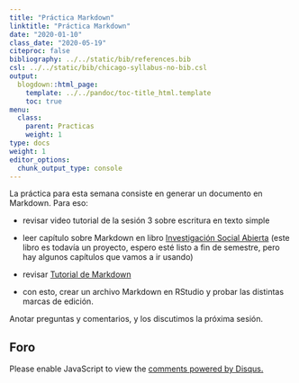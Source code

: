 ```yaml
---
title: "Práctica Markdown"
linktitle: "Práctica Markdown"
date: "2020-01-10"
class_date: "2020-05-19"
citeproc: false
bibliography: ../../static/bib/references.bib
csl: ../../static/bib/chicago-syllabus-no-bib.csl
output:
  blogdown::html_page:
    template: ../../pandoc/toc-title_html.template
    toc: true
menu:
  class:
    parent: Practicas
    weight: 1
type: docs
weight: 1
editor_options:
  chunk_output_type: console
---
```



La práctica para esta semana consiste en generar un documento en Markdown. Para eso:

- revisar video tutorial de la sesión 3 sobre escritura en texto simple

- leer capítulo sobre Markdown en libro [Investigación Social Abierta](https://juancarloscastillo.github.io/in-socabi/lenguaje-reproducible.html) (este libro es todavía un proyecto, espero esté listo a fin de semestre, pero hay algunos capítulos que vamos a ir usando)

- revisar [Tutorial de Markdown](https://www.markdowntutorial.com/es/)

- con esto, crear un archivo Markdown en RStudio y probar las distintas marcas de edición.


Anotar preguntas y comentarios, y los discutimos la próxima sesión.


## Foro


<div id="disqus_thread"></div>
<script>

/**
*  RECOMMENDED CONFIGURATION VARIABLES: EDIT AND UNCOMMENT THE SECTION BELOW TO INSERT DYNAMIC VALUES FROM YOUR PLATFORM OR CMS.
*  LEARN WHY DEFINING THESE VARIABLES IS IMPORTANT: https://disqus.com/admin/universalcode/#configuration-variables*/
/*
var disqus_config = function () {
this.page.url = PAGE_URL;  // Replace PAGE_URL with your page's canonical URL variable
this.page.identifier = PAGE_IDENTIFIER; // Replace PAGE_IDENTIFIER with your page's unique identifier variable
};
*/
(function() { // DON'T EDIT BELOW THIS LINE
var d = document, s = d.createElement('script');
s.src = 'https://cienciasocialabierta-netlify-app.disqus.com/embed.js';
s.setAttribute('data-timestamp', +new Date());
(d.head || d.body).appendChild(s);
})();
</script>
<noscript>Please enable JavaScript to view the <a href="https://disqus.com/?ref_noscript">comments powered by Disqus.</a></noscript>
